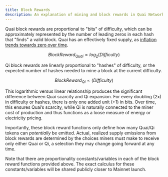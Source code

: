 ```yaml
---
title: Block Rewards
description: An explanation of mining and block rewards in Quai Network.
---
```


Quai block rewards are proportional to "bits" of difficulty, which can be approximately represented by the number of leading zeros in each hash that "finds" a valid block. Quai has an effectively fixed supply, as [inflation trends towards zero over time](/learn/tokenomics/token-dynamics/supply-growth).

$$
Block Reward_{Quai} ∝ log_{2}(Difficulty)
$$

Qi block rewards are linearly proportional to "hashes" of difficulty, or the expected number of hashes needed to mine a block at the current difficulty.

$$
Block Reward_{Qi} ∝ (Difficulty)
$$

This logarithmic versus linear relationship produces the significant difference between Quai scarcity and Qi expansion. For every doubling (2x) in difficulty or hashes, there is only one added unit (+1) in bits. Over time, this ensures Quai’s scarcity, while Qi is naturally connected to the miner cost of production and thus functions as a loose measure of energy or electricity pricing.

Importantly, these block reward functions only define how many Quai/Qi tokens can _potentially_ be emitted. Actual, realized supply emissions from block rewards are determined by the choices miners must make to receive only either Quai or Qi, a selection they may change going forward at any time.

<Note>
	Note that there are proportionality constants/variables in each of the block reward functions provided above. The exact calculus for these
	constants/variables will be shared publicly closer to Mainnet launch.
</Note>
